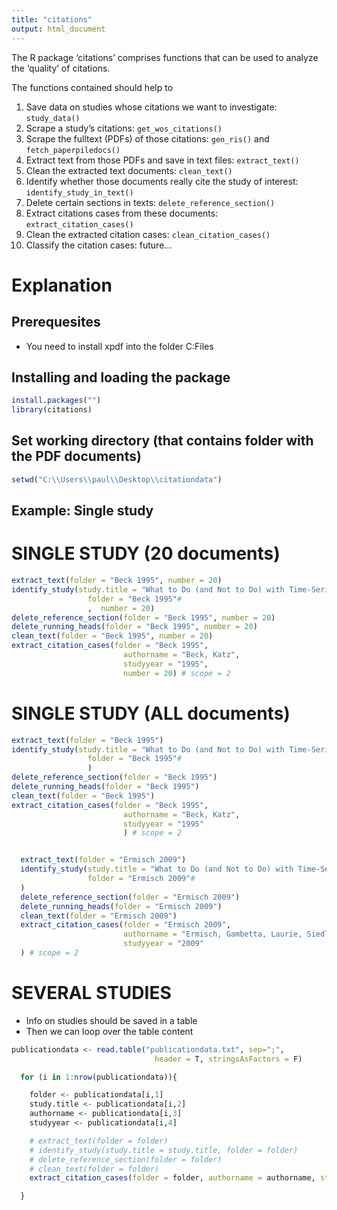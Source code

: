 ```yaml
---
title: "citations"
output: html_document
---
```

The R package 'citations' comprises functions that can be used to analyze the 'quality' of citations.

The functions contained should help to 

1. Save data on studies whose citations we want to investigate: `study_data()`
2. Scrape a study's citations: `get_wos_citations()`
3. Scrape the fulltext (PDFs) of those citations: `gen_ris()` and `fetch_paperpiledocs()`
4. Extract text from those PDFs and save in text files: `extract_text()`
5. Clean the extracted text documents: `clean_text()`
6. Identify whether those documents really cite the study of interest: `identify_study_in_text()`
7. Delete certain sections in texts: `delete_reference_section()`
8. Extract citations cases from these documents: `extract_citation_cases()`
9. Clean the extracted citation cases: `clean_citation_cases()`
10. Classify the citation cases: future...


# Explanation

## Prerequesites

* You need to install xpdf into the folder C:\Program Files\xpdf

## Installing and loading the package

```r
install.packages("")
library(citations)
```



## Set working directory (that contains folder with the PDF documents)

```r
setwd("C:\\Users\\paul\\Desktop\\citationdata")
```


## Example: Single study

# SINGLE STUDY (20 documents)
```r
extract_text(folder = "Beck 1995", number = 20)
identify_study(study.title = "What to Do (and Not to Do) with Time-Series Cross-Section Data",
                 folder = "Beck 1995"#
                 ,  number = 20)
delete_reference_section(folder = "Beck 1995", number = 20)
delete_running_heads(folder = "Beck 1995", number = 20)
clean_text(folder = "Beck 1995", number = 20)
extract_citation_cases(folder = "Beck 1995",
                         authorname = "Beck, Katz",
                         studyyear = "1995",
                         number = 20) # scope = 2
```


# SINGLE STUDY (ALL documents)
```r
extract_text(folder = "Beck 1995")
identify_study(study.title = "What to Do (and Not to Do) with Time-Series Cross-Section Data",
                 folder = "Beck 1995"#
                 )
delete_reference_section(folder = "Beck 1995")
delete_running_heads(folder = "Beck 1995")
clean_text(folder = "Beck 1995")
extract_citation_cases(folder = "Beck 1995",
                         authorname = "Beck, Katz",
                         studyyear = "1995"
                         ) # scope = 2


  extract_text(folder = "Ermisch 2009")
  identify_study(study.title = "What to Do (and Not to Do) with Time-Series Cross-Section Data",
                 folder = "Ermisch 2009"#
  )
  delete_reference_section(folder = "Ermisch 2009")
  delete_running_heads(folder = "Ermisch 2009")
  clean_text(folder = "Ermisch 2009")
  extract_citation_cases(folder = "Ermisch 2009",
                         authorname = "Ermisch, Gambetta, Laurie, Siedler, Uhrig",
                         studyyear = "2009"
  ) # scope = 2

```


# SEVERAL STUDIES
* Info on studies should be saved in a  table
* Then we can loop over the table content
```r

publicationdata <- read.table("publicationdata.txt", sep=";",
                                header = T, stringsAsFactors = F)

  for (i in 1:nrow(publicationdata)){

    folder <- publicationdata[i,1]
    study.title <- publicationdata[i,2]
    authorname <- publicationdata[i,3]
    studyyear <- publicationdata[i,4]

    # extract_text(folder = folder)
    # identify_study(study.title = study.title, folder = folder)
    # delete_reference_section(folder = folder)
    # clean_text(folder = folder)
    extract_citation_cases(folder = folder, authorname = authorname, studyyear = studyyear)

  }
```
